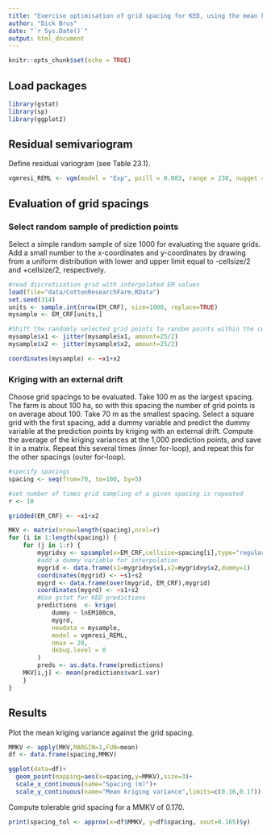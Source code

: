 ```yaml
---
title: "Exercise optimisation of grid spacing for KED, using the mean kriging variance as a criterion"
author: "Dick Brus"
date: "`r Sys.Date()`"
output: html_document
---
```


```r
knitr::opts_chunk$set(echo = TRUE)
```

## Load packages

```r
library(gstat)
library(sp)
library(ggplot2)
```


## Residual semivariogram

Define residual variogram (see Table 23.1).

```r
vgmresi_REML <- vgm(model = "Exp", psill = 0.083, range = 230, nugget = 0.126)
```


## Evaluation of grid spacings

### Select random sample of prediction points

Select a simple random sample of size 1000 for evaluating the square grids. Add a small number to the x-coordinates and y-coordinates by drawing from a uniform distribution with lower and upper limit equal to -cellsize/2 and +cellsize/2, respectively.

```r
#read discretisation grid with interpolated EM values
load(file="data/CottonResearchFarm.RData")
set.seed(314)
units <- sample.int(nrow(EM_CRF), size=1000, replace=TRUE)
mysample <- EM_CRF[units,]

#Shift the randomly selected grid points to random points within the cells (the cellsize is 25 m x 25 m)
mysample$x1 <- jitter(mysample$x1, amount=25/2)
mysample$x2 <- jitter(mysample$x2, amount=25/2)

coordinates(mysample) <- ~x1+x2
```

### Kriging with an external drift

Choose grid spacings to be evaluated. Take 100 m as the largest spacing. The farm is about 100 ha, so with this spacing the number of grid points is on average about 100. Take 70 m as the smallest spacing. Select a square grid with the first spacing, add a dummy variable and predict the dummy variable at the prediction points by kriging with an external drift. Compute the average of the kriging variances at the 1,000 prediction points, and save it in a matrix. Repeat this several times (inner for-loop), and repeat this for the other spacings (outer for-loop).

```r
#specify spacings
spacing <- seq(from=70, to=100, by=5)

#set number of times grid sampling of a given spacing is repeated
r <- 10

gridded(EM_CRF) <- ~x1+x2

MKV <- matrix(nrow=length(spacing),ncol=r)
for (i in 1:length(spacing)) {
    for (j in 1:r) {
        mygridxy <- spsample(x=EM_CRF,cellsize=spacing[i],type="regular")
        #add a dummy variable for interpolation
        mygrid <- data.frame(s1=mygridxy$x1,s2=mygridxy$x2,dummy=1)
        coordinates(mygrid) <- ~s1+s2
        mygrd <- data.frame(over(mygrid, EM_CRF),mygrid)
        coordinates(mygrd) <- ~s1+s2
        #Use gstat for KED predictions
        predictions  <- krige(
            dummy ~ lnEM100cm,
            mygrd,
            newdata = mysample,
            model = vgmresi_REML,
            nmax = 20,
            debug.level = 0
        )
        preds <- as.data.frame(predictions)
    MKV[i,j] <- mean(predictions$var1.var)
    }
}
```

## Results

Plot the mean kriging variance against the grid spacing.

```r
MMKV <- apply(MKV,MARGIN=1,FUN=mean)
df <- data.frame(spacing,MMKV)

ggplot(data=df)+
  geom_point(mapping=aes(x=spacing,y=MMKV),size=3)+
  scale_x_continuous(name="Spacing (m)")+
  scale_y_continuous(name="Mean kriging variance",limits=c(0.16,0.17))
```
Compute tolerable grid spacing for a MMKV of 0.170.

```r
print(spacing_tol <- approx(x=df$MMKV, y=df$spacing, xout=0.165)$y)
```

